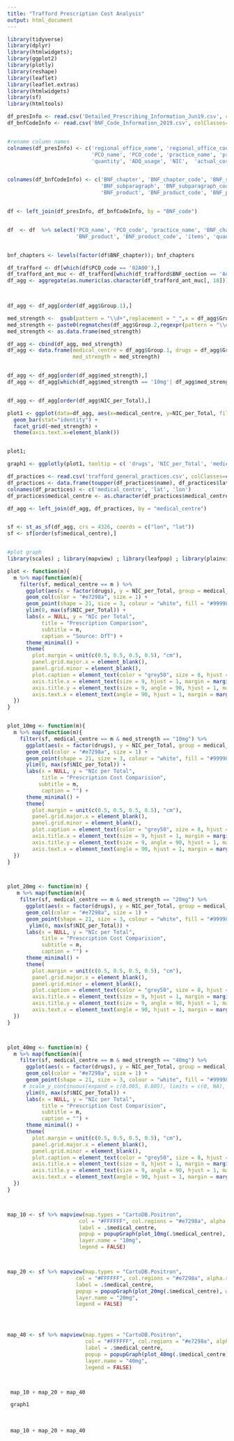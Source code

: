 ---
title: "Trafford Prescription Cost Analysis"
output: html_document
---

```{r include=FALSE}

library(tidyverse)
library(dplyr)
library(htmlwidgets); 
library(ggplot2)
library(plotly)
library(reshape)
library(leaflet)
library(leaflet.extras) 
library(htmlwidgets)
library(sf)
library(htmltools)
```


```{r include=FALSE}



df_presInfo <- read.csv('Detailed_Prescribing_Information_Jun19.csv', colClasses=c(BNF.Code = 'character', Practice.Name = 'character'), fileEncoding="latin1")
df_bnfCodeInfo <- read.csv('BNF_Code_Information_2019.csv', colClasses=c(BNF.Presentation.Code = 'character'), fileEncoding="latin1")


#rename column names
colnames(df_presInfo) <- c('regional_office_name', 'regional_office_code', 'area_team_name', 'area_team_code',      
                           'PCO_name', 'PCO_code', 'practice_name', 'practice_code', 'BNF_code', 'BNF_description', 'items', 
                           'quantity', 'ADQ_usage', 'NIC',  'actual_cost', 'total', 'NIC_per_total' )


colnames(df_bnfCodeInfo) <- c('BNF_chapter', 'BNF_chapter_code', 'BNF_section', 'BNF_section_code',  'BNF_paragraph',  'BNF_paragraph_code',        
                              'BNF_subparagraph', 'BNF_subparagraph_code',  'BNF_chemical_substance', 'BNF_chemical_substance_code', 
                              'BNF_product', 'BNF_product_code', 'BNF_presentation', 'BNF_code')


df <- left_join(df_presInfo, df_bnfCodeInfo, by = "BNF_code")


df  <- df  %>% select('PCO_name', 'PCO_code', 'practice_name', 'BNF_chapter', 'BNF_chapter_code', 'BNF_section', 'BNF_paragraph', 'BNF_subparagraph', 'BNF_description', 
                      'BNF_product', 'BNF_product_code', 'items', 'quantity', 'ADQ_usage', 'NIC',  'actual_cost', 'total', 'NIC_per_total')


bnf_chapters <- levels(factor(df$BNF_chapter)); bnf_chapters

df_trafford <- df[which(df$PCO_code == '02A00'),]
df_trafford_ant_muc <- df_trafford[which(df_trafford$BNF_section == 'Antisecretory Drugs+Mucosal Protectants'),]
df_agg <- aggregate(as.numeric(as.character(df_trafford_ant_muc[, 18])) , list(df_trafford_ant_muc$practice_name, 
                                                                               df_trafford_ant_muc$BNF_description), mean)


df_agg <- df_agg[order(df_agg$Group.1),]

med_strength <-  gsub(pattern = "\\d+",replacement = "_",x = df_agg$Group.2)
med_strength <- paste0(regmatches(df_agg$Group.2,regexpr(pattern = "\\d+",text = df_agg$Group.2)), 'mg')
med_strength <- as.data.frame(med_strength)

df_agg <- cbind(df_agg, med_strength)
df_agg <- data.frame(medical_centre = df_agg$Group.1, drugs = df_agg$Group.2, NIC_per_Total = df_agg$x, 
                     med_strength = med_strength)


df_agg <- df_agg[order(df_agg$med_strength),]
df_agg <- df_agg[which(df_agg$med_strength == '10mg'| df_agg$med_strength == '20mg' | df_agg$med_strength == '40mg' ),]


df_agg <- df_agg[order(df_agg$NIC_per_Total),]


```



```{r include=FALSE}

plot1 <- ggplot(data=df_agg, aes(x=medical_centre, y=NIC_per_Total, fill=drugs)) + 
  geom_bar(stat="identity") + 
  facet_grid(~med_strength) +
  theme(axis.text.x=element_blank())


plot1;

graph1 <- ggplotly(plot1, tooltip = c( 'drugs', 'NIC_per_Total', 'medical_centre')); graph1

```


```{r include=FALSE}

df_practices <- read.csv('trafford_general_practices.csv', colClasses=c(name = 'character'), fileEncoding="latin1")
df_practices <- data.frame(toupper(df_practices$name), df_practices$lat, df_practices$lon)
colnames(df_practices) <- c('medical_centre', 'lat', 'lon')
df_practices$medical_centre <- as.character(df_practices$medical_centre)

df_agg <- left_join(df_agg, df_practices, by = "medical_centre")


sf <- st_as_sf(df_agg, crs = 4326, coords = c("lon", "lat"))
sf <- sf[order(sf$medical_centre),]


#plot graph
library(scales) ; library(mapview) ; library(leafpop) ; library(plainview)

```


```{r include=FALSE}

plot <- function(m){ 
  m %>% map(function(m){
    filter(sf, medical_centre == m ) %>%
      ggplot(aes(x = factor(drugs), y = NIC_per_Total, group = medical_centre)) +
      geom_col(color = "#e7298a", size = 1) +
      geom_point(shape = 21, size = 3, colour = "white", fill = "#99998a") +
      ylim(0, max(sf$NIC_per_Total)) +
      labs(x = NULL, y = "NIc per Total",
           title = "Prescription Comparison", 
           subtitle = m,
           caption = "Source: DfT") +
      theme_minimal() +
      theme(
        plot.margin = unit(c(0.5, 0.5, 0.5, 0.5), "cm"),
        panel.grid.major.x = element_blank(),
        panel.grid.minor = element_blank(),
        plot.caption = element_text(color = "grey50", size = 8, hjust = 1, margin = margin(t = 15)),
        axis.title.x = element_text(size = 9, hjust = 1, margin = margin(t = 10)),
        axis.title.y = element_text(size = 9, angle = 90, hjust = 1, margin = margin(r = 10)),
        axis.text.x = element_text(angle = 90, hjust = 1, margin = margin(t = 0)))
  })
}


plot_10mg <- function(m){
  m %>% map(function(m){
    filter(sf, medical_centre == m & med_strength == "10mg") %>%
      ggplot(aes(x = factor(drugs), y = NIC_per_Total, group = medical_centre)) +
      geom_col(color = "#e7298a", size = 1) +
      geom_point(shape = 21, size = 3, colour = "white", fill = "#99998a") +
      ylim(0, max(sf$NIC_per_Total)) +
      labs(x = NULL, y = "NIc per Total",
           title = "Prescription Cost Comparision",
          subtitle = m,
           caption = "") +
      theme_minimal() +
      theme(
        plot.margin = unit(c(0.5, 0.5, 0.5, 0.5), "cm"),
        panel.grid.major.x = element_blank(),
        panel.grid.minor = element_blank(),
        plot.caption = element_text(color = "grey50", size = 8, hjust = 1, margin = margin(t = 15)),
        axis.title.x = element_text(size = 9, hjust = 1, margin = margin(t = 10)),
        axis.title.y = element_text(size = 9, angle = 90, hjust = 1, margin = margin(r = 10)),
        axis.text.x = element_text(angle = 90, hjust = 1, margin = margin(t = 0)))
  })
}



plot_20mg <- function(m) {
   m %>% map(function(m){
    filter(sf, medical_centre == m & med_strength == "20mg") %>%
      ggplot(aes(x = factor(drugs), y = NIC_per_Total, group = medical_centre)) +
      geom_col(color = "#e7298a", size = 1) +
      geom_point(shape = 21, size = 3, colour = "white", fill = "#99998a") +
       ylim(0, max(sf$NIC_per_Total)) +
      labs(x = NULL, y = "NIc per Total",
           title = "Prescription Cost Comparision", 
           subtitle = m,
           caption = "") +
      theme_minimal() +
      theme(
        plot.margin = unit(c(0.5, 0.5, 0.5, 0.5), "cm"),
        panel.grid.major.x = element_blank(),
        panel.grid.minor = element_blank(),
        plot.caption = element_text(color = "grey50", size = 8, hjust = 1, margin = margin(t = 15)),
        axis.title.x = element_text(size = 9, hjust = 1, margin = margin(t = 10)),
        axis.title.y = element_text(size = 9, angle = 90, hjust = 1, margin = margin(r = 10)),
        axis.text.x = element_text(angle = 90, hjust = 1, margin = margin(t = 0)))
  })
}



plot_40mg <- function(m) {
  m %>% map(function(m){
    filter(sf, medical_centre == m & med_strength == "40mg") %>%
      ggplot(aes(x = factor(drugs), y = NIC_per_Total, group = medical_centre)) +
      geom_col(color = "#e7298a", size = 1) +
      geom_point(shape = 21, size = 3, colour = "white", fill = "#99998a") +
     # scale_y_continuous(expand = c(0.005, 0.005), limits = c(0, NA), labels = comma) +
      ylim(0, max(sf$NIC_per_Total)) +
      labs(x = NULL, y = "NIc per Total",
           title = "Prescription Cost Comparision", 
           subtitle = m,
           caption = "") +
      theme_minimal() +
      theme(
        plot.margin = unit(c(0.5, 0.5, 0.5, 0.5), "cm"),
        panel.grid.major.x = element_blank(),
        panel.grid.minor = element_blank(),
        plot.caption = element_text(color = "grey50", size = 8, hjust = 1, margin = margin(t = 15)),
        axis.title.x = element_text(size = 9, hjust = 1, margin = margin(t = 10)),
        axis.title.y = element_text(size = 9, angle = 90, hjust = 1, margin = margin(r = 10)),
        axis.text.x = element_text(angle = 90, hjust = 1, margin = margin(t = 0)))
  })
}



map_10 <- sf %>% mapview(map.types = "CartoDB.Positron",
                       col = "#FFFFFF", col.regions = "#e7298a", alpha.regions = 1,
                       label = .$medical_centre,
                       popup = popupGraph(plot_10mg(.$medical_centre), width = 300, height = 400),
                       layer.name = "10mg",
                       legend = FALSE)



map_20 <- sf %>% mapview(map.types = "CartoDB.Positron",
                      col = "#FFFFFF", col.regions = "#e7298a", alpha.regions = 1,
                      label = .$medical_centre, 
                      popup = popupGraph(plot_20mg(.$medical_centre), width = 300, height = 400),
                      layer.name = "20mg", 
                      legend = FALSE)




map_40 <- sf %>% mapview(map.types = "CartoDB.Positron",
                         col = "#FFFFFF", col.regions = "#e7298a", alpha.regions = 1,
                         label = .$medical_centre, 
                         popup = popupGraph(plot_40mg(.$medical_centre), width = 300, height = 400),
                         layer.name = "40mg", 
                         legend = FALSE)



 map_10 + map_20 + map_40 


```


```{r, echo=FALSE}

 graph1
```

<br/>


```{r, echo=FALSE}

 map_10 + map_20 + map_40 
```




